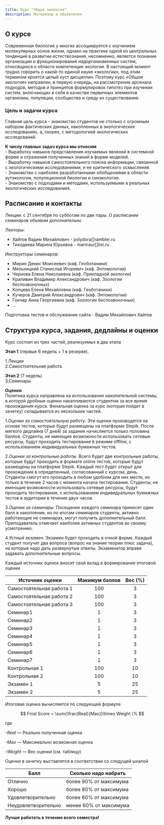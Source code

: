 ```yaml
---
title: Курс "Общая экология"
description: Материалы и объявления 
---
```

 
## О курсе
Современная биология у многих ассоциируется с изучением молекулярных основ жизни, однако на практике одной из центральных тенденций в развитии естествознания, несомненно, является познание организации и функционирования *надорганизменных* систем, относящихся к области компетенции экологии. В настоящий момент трудно говорить о какой-то единой науке «экологии», под этим термином кроется целый куст дисциплин. Поэтому курс «*Общая экология*» направлен, в первую очередь, на рассмотрение арсенала подходов, методов и принципов формулировок гипотез при изучении систем, включающих в себя в качестве первичных элементов организмы, популяции, сообщества и среду их существования.

### Цель и задачи курса
Главная цель курса - знакомство студентов не столько с огромным набором фактических данных, накопленных в экологических исследованиях, а, скорее, с методологией экологических исследований. 

**К числу главных задач курса мы относим**    
- Выработку навыков представления изучаемых явлений в системной форме и отражения полученных знаний в форме моделей.     
- Выработку навыков самостоятельного поиска информации, связанной с экологическими исследованиями, и ее критического осмысления.    
- Знакомство с наиболее разработанными обобщениями в области аутэкологии, популяционной биологии и синэкологии.    
- Знакомство с подходами и методами, используемыми в реальных экологических исследованиях.   

## Расписание и контакты

Лекции: с 21 сентября по субботам по две пары.
О расписании семинаров объявим дополнительно

Лекторы: 

- Хайтов Вадим Михайлович - polydora[]rambler.ru
- Тиходеева Марина Юрьевна - marinaur[]list.ru 

Инструкторы семинаров:

- Мирин Денис Моисеевич (каф. Геоботаники)
- Мельницкий Станислав Игоревич (каф. Энтомологии)
- Чернова Елена Николаевна (каф. Прикладной экологии)
- Крапивин Владимир Александрович (каф. Зоологии беспозвоночных)
- Копцева Елена Михайловна (каф. Геоботаники)
- Кучеров Дмитрий Александрович (каф. Энтомологии)
- Гончар Анна Георгиевна (каф. Зоологии беспозвоночных)
- ...

Подготовка тестов и обслужвание сайта
- Вадим Михайлович Хайтов


## Структура курса, задания, дедлайны и оценки

Курс состоит из трех частей, реализуемых в два этапа

**Этап 1** (первые 6 недель + 1 в резерве).

1.Лекции   
2.Самостоятельная работа   

**Этап 2** (7 недель)   
3.Семинары 


**Оценки**   
Политика курса направлена на использование накопительной системы, в которой  дробные оценки накапливаются студентом за все время прохождения курса. Финальная оценка за курс (которая пойдет в зачетку) складывается из нескольких частей.


1.*Оценки за самостоятельную работу*. Эти оценки производятся на основе тестов, которые будут размещены на платформе Stepik. После мягкого дедлайна (7 дней) за задания начисляется только половина баллов. Студенты, не имеющие возможности использовать сетевые ресурсы, будут проходить тестирование в режиме offline, с использованием индивидуальных бумажных тестов.   

2.*Оценки за контрольные работы*. Всего будет две контрольные работы, которые будут проходить в формате online тестов, которые будут размещены на платформе Stepik. Каждый тест будет открыт для прохождения в определенный, согласованный с курсом, день. Студенты смогут его проходить в любом удобном для них месте, но только в течение 2 часов с момента начала тестирования. Студенты, не имеющие возможности использовать сетевые ресурсы, будут проходить тестирование, с использованием индивидуальных бумажных тестов в аудитории в течение двух часов.   

3.*Оценки за семинары*. Посещение каждого семинара принесет один балл в накопление, но по итогам семинаров студенты, активно работающие не семинарах, могут получить дополнительный балл. Преподаватель отмечает наиболее активных студентов ао своему усмотрению. 

4.*Устный экзамен*. Экзамен будет проходить в очной форме. Каждый студент получит два вопроса (вопрос на знание теории плюс задача), на которые надо дать развернутые ответы. Экзаменатор вправе задавать дополнительные вопросы. 



Каждый источник оценок вносит свой вклад в формирование итоговой оценки

<!-- | Источник оценки        	| Максимальный вклад в финильную оценку 	| -->
<!-- |------------------------	|:-------------------------------------:	| -->
<!-- | Экзамен                	|                   50%                  	| -->
<!-- | Самостоятельные работы 	|                   9%                   	| -->
<!-- | Семинары               	|                   21%                  	| -->
<!-- | Контрольные            	|                   20%                  	| -->


<!-- Для выработки стратегии накопления оценки можно воспользоваться следующей таблицей. -->

| Источник оценки          	| Макимум баллов 	| Вес (%) 	|
|--------------------------	|:--------------:	|:-------:	|
| Самостоятельная работа 1 	|       100      	|    3    	|
| Самостоятельная работа 2 	|       100      	|    3    	|
| Самостоятельная работа 3 	|       100      	|    3    	|
| Семинар1                 	|        1       	|    3    	|
| Семинар2                 	|        1       	|    3    	|
| Семинар3                 	|        1       	|    3    	|
| Семинар4                 	|        1       	|    3    	|
| Семинар5                 	|        1       	|    3    	|
| Семинар6                 	|        1       	|    3    	|
| Семинар7                 	|        1       	|    3    	|
| Контрольная 1            	|       100      	|    10   	|
| Контрольная 2            	|       100      	|    10   	|
| Экзамен 1                	|        5       	|    25   	|
| Экзамен 2                	|        5       	|    25   	|


Итоговая оценка вычисляется по следующей формуле

$$
Final Score = \sum{\frac{Real}{Max}}\times Weight \%
$$

где     

-$Real$ --- Реально полученная оценка   

-$Max$ --- Максимально возможная оценка   

-$Weight$ --- Вес оценки (см. таблицу)    


Оценки в зачетку выставлятся в соответствии со следущей шкалой

| Балл                	| Сколько надо набрать   	|
|---------------------	|------------------------	|
| Отлично             	| более 90% от максимума 	|
| Хорошо              	| более 80% от максимума 	|
| Удовлетворительно   	| более 60% от максимума 	|
| Неудовлетворительно 	| менее 60% от максимума 	|


**Лучше работать в течение всего семестра!**  

